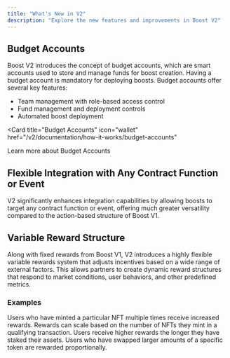 ```yaml
---
title: "What's New in V2"
description: "Explore the new features and improvements in Boost V2"
---
```


## Budget Accounts

Boost V2 introduces the concept of budget accounts, which are smart accounts used to store and manage funds for boost creation. Having a budget account is mandatory for deploying boosts. Budget accounts offer several key features:

- Team management with role-based access control
- Fund management and deployment controls
- Automated boost deployment

<Card 
  title="Budget Accounts" 
  icon="wallet"
  href="/v2/documentation/how-it-works/budget-accounts"
>
  Learn more about Budget Accounts
</Card>

## Flexible Integration with Any Contract Function or Event

V2 significantly enhances integration capabilities by allowing boosts to target any contract function or event, offering much greater versatility compared to the action-based structure of Boost V1.

## Variable Reward Structure

Along with fixed rewards from Boost V1, V2 introduces a highly flexible variable rewards system that adjusts incentives based on a wide range of external factors. This allows partners to create dynamic reward structures that respond to market conditions, user behaviors, and other predefined metrics.

### Examples

<CardGroup cols={1}>
  <Card 
    title="NFT Minting Frequency" 
    icon="image"
  >
    Users who have minted a particular NFT multiple times receive increased rewards. Rewards can scale based on the number of NFTs they mint in a qualifying transaction.
  </Card>
</CardGroup>

<CardGroup cols={2}>
  <Card 
    title="Staking Duration" 
    icon="clock"
  >
    Users receive higher rewards the longer they have staked their assets.
  </Card>
  <Card 
    title="Transaction Volume" 
    icon="chart-line"
  >
    Users who have swapped larger amounts of a specific token are rewarded proportionally.
  </Card>
</CardGroup>